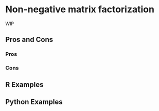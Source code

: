 # Non-negative matrix factorization {#sec-too-many-nmf}

WIP

## Pros and Cons

### Pros

### Cons

## R Examples

## Python Examples
